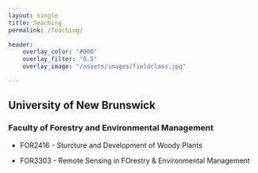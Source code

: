 ```yaml
--- 
layout: single
title: Teaching
permalink: /Teaching/

header:
    overlay_color: "#000"
    overlay_filter: "0.5"
    overlay_image: "/assets/images/fieldclass.jpg" 

---
```

## University of New Brunswick

### Faculty of Forestry and Environmental Management

* FOR2416 - Sturcture and Development of Woody Plants

* FOR3303 - Remote Sensing in FOrestry & Environmental Management